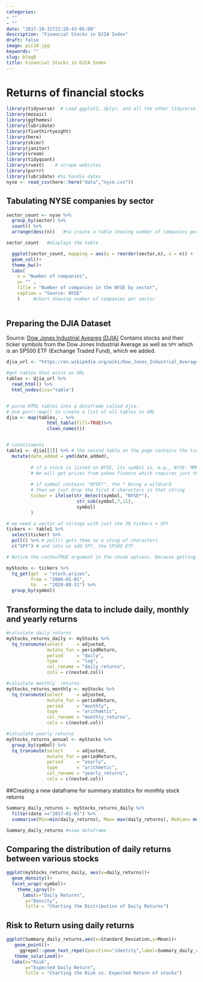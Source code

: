 ```yaml
---
categories:
- ""
- ""
date: "2017-10-31T21:28:43-05:00"
description: "Financial Stocks in DJIA Index"
draft: false
image: pic10.jpg
keywords: ""
slug: blog8
title: Financial Stocks in DJIA Index
---
```


# Returns of financial stocks

```r
library(tidyverse)  # Load ggplot2, dplyr, and all the other tidyverse packages
library(mosaic)
library(ggthemes)
library(lubridate)
library(fivethirtyeight)
library(here)
library(skimr)
library(janitor)
library(vroom)
library(tidyquant)
library(rvest)    # scrape websites
library(purrr)  
library(lubridate) #to handle dates
nyse <- read_csv(here::here("data","nyse.csv"))

```

## Tabulating NYSE companies by sector

```r

sector_count <- nyse %>% 
  group_by(sector) %>% 
  count() %>% 
  arrange(desc(n))   #to create a table showing number of companies per sector

sector_count   #displays the table

  ggplot(sector_count, mapping = aes(y = reorder(sector,n), x = n)) +
  geom_col()+
  theme_bw()+
  labs(
    x = "Number of companies",
    y= "" ,
    title = "Number of companies in the NYSE by sector",
    caption = "Source: NYSE"
    )     #chart showing number of companies per sector
  

```

## Preparing the DJIA Dataset

Source: [Dow Jones Industrial Aveareg (DJIA)](https://en.wikipedia.org/wiki/Dow_Jones_Industrial_Average) 
Contains stocks and their ticker symbols from the Dow Jones Industrial Average as well as `SPY` which is an SP500 ETF (Exchange Traded Fund), which we added.


```r


djia_url <- "https://en.wikipedia.org/wiki/Dow_Jones_Industrial_Average"

#get tables that exist on URL
tables <- djia_url %>% 
  read_html() %>% 
  html_nodes(css="table")


# parse HTML tables into a dataframe called djia. 
# Use purr::map() to create a list of all tables in URL
djia <- map(tables, . %>% 
               html_table(fill=TRUE)%>% 
               clean_names())


# constituents
table1 <- djia[[2]] %>% # the second table on the page contains the ticker symbols
  mutate(date_added = ymd(date_added),
         
         # if a stock is listed on NYSE, its symbol is, e.g., NYSE: MMM
         # We will get prices from yahoo finance which requires just the ticker
         
         # if symbol contains "NYSE*", the * being a wildcard
         # then we jsut drop the first 6 characters in that string
         ticker = ifelse(str_detect(symbol, "NYSE*"),
                          str_sub(symbol,7,11),
                          symbol)
         )

# we need a vector of strings with just the 30 tickers + SPY
tickers <- table1 %>% 
  select(ticker) %>% 
  pull() %>% # pull() gets them as a sting of characters
  c("SPY") # and lets us add SPY, the SP500 ETF

```



```r
# Notice the cache=TRUE argument in the chunk options. Because getting data is time consuming, # cache=TRUE means that once it downloads data, the chunk will not run again next time you knit your Rmd

myStocks <- tickers %>% 
  tq_get(get  = "stock.prices",
         from = "2000-01-01",
         to   = "2020-08-31") %>%
  group_by(symbol) 

```

## Transforming the data to include daily, monthly and yearly returns

```r
#calculate daily returns
myStocks_returns_daily <- myStocks %>%
  tq_transmute(select     = adjusted, 
               mutate_fun = periodReturn, 
               period     = "daily", 
               type       = "log",
               col_rename = "daily_returns",
               cols = c(nested.col))  

#calculate monthly  returns
myStocks_returns_monthly <- myStocks %>%
  tq_transmute(select     = adjusted, 
               mutate_fun = periodReturn, 
               period     = "monthly", 
               type       = "arithmetic",
               col_rename = "monthly_returns",
               cols = c(nested.col)) 

#calculate yearly returns
myStocks_returns_annual <- myStocks %>%
  group_by(symbol) %>%
  tq_transmute(select     = adjusted, 
               mutate_fun = periodReturn, 
               period     = "yearly", 
               type       = "arithmetic",
               col_rename = "yearly_returns",
               cols = c(nested.col))
```

##Creating a new dataframe for summary statistics for monthly stock returns

```r
Summary_daily_returns <- myStocks_returns_daily %>%
  filter(date >="2017-01-01") %>%
  summarise(Min=min(daily_returns), Max= max(daily_returns), Median= median(daily_returns), Mean= mean(daily_returns), Standard_Deviation=sd(daily_returns)) #create dataframe

Summary_daily_returns #view dataframe

```

## Comparing the distribution of daily returns between various stocks

```r

ggplot(myStocks_returns_daily, aes(x=daily_returns))+
  geom_density()+
  facet_wrap(~symbol)+
    theme_igray()+
      labs(x="Daily Returns", 
       y="Density", 
       title = "Charting the Distribution of Daily Returns")

```

## Risk to Return using daily returns

```r

ggplot(Summary_daily_returns,aes(x=Standard_Deviation,y=Mean))+
   geom_point()+
     ggrepel::geom_text_repel(position="identity",label=Summary_daily_returns$symbol)+
   theme_solarized()+
  labs(x="Risk", 
       y="Expected Daily Return", 
       title = "Charting the Risk vs. Expected Return of stocks")

```

